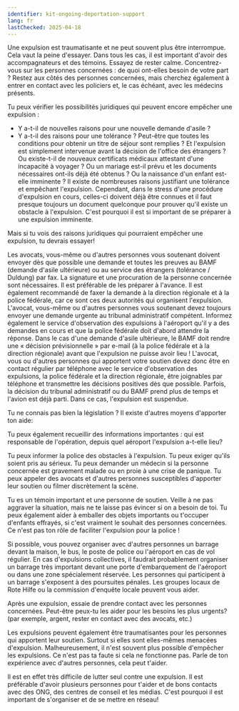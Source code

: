 ```yaml
---
identifier: kit-ongoing-deportation-support
lang: fr
lastChecked: 2025-04-18
---
```


Une expulsion est traumatisante et ne peut souvent plus être interrompue. Cela vaut la peine d'essayer.
Dans tous les cas, il est important d'avoir des accompagnateurs et des témoins.
Essayez de rester calme.
Concentrez-vous sur les personnes concernées : de quoi ont-elles besoin de votre part ? Restez aux côtés des personnes concernées, mais cherchez également à entrer en contact avec les policiers et, le cas échéant, avec les médecins présents.

Tu peux vérifier les possibilités juridiques qui peuvent encore empêcher une expulsion :
- Y a-t-il de nouvelles raisons pour une nouvelle demande d'asile ?
- Y a-t-il des raisons pour une tolérance ?
Peut-être que toutes les conditions pour obtenir un titre de séjour sont remplies ? Et l'expulsion est simplement intervenue avant la décision de l'office des étrangers ?
Ou existe-t-il de nouveaux certificats médicaux attestant d'une incapacité à voyager ? 
Ou un mariage est-il prévu et les documents nécessaires ont-ils déjà été obtenus ?
Ou la naissance d'un enfant est-elle imminente ?
Il existe de nombreuses raisons justifiant une tolérance et empêchant l'expulsion. Cependant, dans le stress d'une procédure d'expulsion en cours, celles-ci doivent déjà être connues et il faut presque toujours un document quelconque pour prouver qu'il existe un obstacle à l'expulsion. C'est pourquoi il est si important de se préparer à une expulsion imminente.

Mais si tu vois des raisons juridiques qui pourraient empêcher une expulsion, tu devrais essayer!

Les avocats, vous-même ou d'autres personnes vous soutenant doivent envoyer dès que possible une demande et toutes les preuves au BAMF (demande d'asile ultérieure) ou au service des étrangers (tolérance / Duldung) par fax. La signature et une procuration de la personne concernée sont nécessaires. Il est préférable de les préparer à l'avance.
Il est également recommandé de faxer la demande à la direction régionale et à la police fédérale, car ce sont ces deux autorités qui organisent l'expulsion.
L'avocat, vous-même ou d'autres personnes vous soutenant devez toujours envoyer une demande urgente au tribunal administratif compétent.
Informez également le service d'observation des expulsions à l'aéroport qu'il y a des demandes en cours et que la police fédérale doit d'abord attendre la réponse.
Dans le cas d'une demande d'asile ultérieure, le BAMF doit rendre une « décision prévisionnelle » par e-mail (à la police fédérale et à la direction régionale) avant que l'expulsion ne puisse avoir lieu !
L'avocat, vous ou d'autres personnes qui apportent votre soutien devez donc être en contact régulier par téléphone avec le service d'observation des expulsions, la police fédérale et la direction régionale, être joignables par téléphone et transmettre les décisions positives dès que possible.
Parfois, la décision du tribunal administratif ou du BAMF prend plus de temps et l'avion est déjà parti. Dans ce cas, l'expulsion est suspendue.

Tu ne connais pas bien la législation ? Il existe d'autres moyens d'apporter ton aide:

Tu peux également recueillir des informations importantes : qui est responsable de l'opération, depuis quel aéroport l'expulsion a-t-elle lieu?

Tu peux informer la police des obstacles à l'expulsion. Tu peux exiger qu'ils soient pris au sérieux. Tu peux demander un médecin si la personne concernée est gravement malade ou en proie à une crise de panique. Tu peux appeler des avocats et d'autres personnes susceptibles d'apporter leur soutien ou filmer discrètement la scène. 

Tu es un témoin important et une personne de soutien. Veille à ne pas aggraver la situation, mais ne te laisse pas évincer si on a besoin de toi.
Tu peux également aider à emballer des objets importants ou t'occuper d'enfants effrayés, si c'est vraiment le souhait des personnes concernées. Ce n'est pas ton rôle de faciliter l'expulsion pour la police !

Si possible, vous pouvez organiser avec d'autres personnes un barrage devant la maison, le bus, le poste de police ou l'aéroport en cas de vol régulier. En cas d'expulsions collectives, il faudrait probablement organiser un barrage très important devant une porte d'embarquement de l'aéroport ou dans une zone spécialement réservée. Les personnes qui participent à un barrage s'exposent à des poursuites pénales.
Les groupes locaux de Rote Hilfe ou la commission d'enquête locale peuvent vous aider. 

Après une expulsion, essaie de prendre contact avec les personnes concernées. Peut-être peux-tu les aider pour les besoins les plus urgents? (par exemple, argent, rester en contact avec des avocats, etc.)

Les expulsions peuvent également être traumatisantes pour les personnes qui apportent leur soutien. Surtout si elles sont elles-mêmes menacées d'expulsion. Malheureusement, il n'est souvent plus possible d'empêcher les expulsions. Ce n'est pas ta faute si cela ne fonctionne pas. Parle de ton expérience avec d'autres personnes, cela peut t'aider.

Il est en effet très difficile de lutter seul contre une expulsion. Il est préférable d'avoir plusieurs personnes pour t'aider et de bons contacts avec des ONG, des centres de conseil et les médias. C'est pourquoi il est important de s'organiser et de se mettre en réseau!

